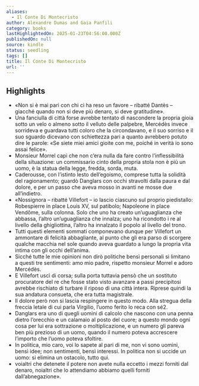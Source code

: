 ```yaml
---
aliases:
  - Il Conte Di Montecristo
author: Alexandre Dumas and Gaia Panfili
category: books
lastHighlightedOn: 2025-01-23T04:56:00.000Z
publishedOn: null
source: kindle
status: seedling
tags: []
title: Il Conte Di Montecristo
url: ''
---
```

## Highlights

- «Non si è mai pari con chi ci ha reso un favore – ribatté Dantès – giacché quando non si deve più denaro, si deve gratitudine».
- Una fanciulla di città forse avrebbe tentato di nascondere la propria gioia sotto un velo o almeno sotto il velluto delle palpebre, Mercédès invece sorrideva e guardava tutti coloro che la circondavano, e il suo sorriso e il suo sguardo dicevano con schiettezza pari a quanto avrebbero potuto dire le parole: «Se siete miei amici gioite con me, poiché in verità io sono assai felice».
- Monsieur Morrel capì che non c’era nulla da fare contro l’inflessibilità della situazione: un commissario cinto della propria stola non è più un uomo, è la statua della legge, fredda, sorda, muta.
- Caderousse, con l’istinto lesto dell’egoismo, comprese tutta la solidità del ragionamento; guardò Danglars con occhi stravolti dalla paura e dal dolore, e per un passo che aveva mosso in avanti ne mosse due all’indietro.
- «Nossignora – ribatté Villefort – io lascio ciascuno sul proprio piedistallo: Robespierre in place Louis XV, sul patibolo; Napoleone in place Vendôme, sulla colonna. Solo che uno ha creato un’uguaglianza che abbassa, l’altro un’uguaglianza che innalza; uno ha ricondotto i re al livello della ghigliottina, l’altro ha innalzato il popolo al livello del trono.
- Tutti questi elementi sommati componevano dunque per Villefort un ammontare di felicità abbagliante, al punto che gli era parso di scorgere qualche macchia nel sole quando aveva guardato a lungo la propria vita intima con gli occhi dell’anima.
- Sicché tutte le mie opinioni non dirò politiche bensì personali si limitano a questi tre sentimenti: amo mio padre, rispetto monsieur Morrel e adoro Mercédès.
- E Villefort uscì di corsa; sulla porta tuttavia pensò che un sostituto procuratore del re che fosse stato visto avanzare a passi precipitosi avrebbe rischiato di turbare il riposo di una città intera. Riprese quindi la sua andatura consueta, che era tutta magistrale.
- Il dolore però non si lascia respingere in questo modo. Alla stregua della freccia letale di cui parla Virgilio, l’uomo ferito lo reca con sé2.
- Danglars era uno di quegli uomini di calcolo che nascono con una penna dietro l’orecchio e un calamaio al posto del cuore; a questo mondo ogni cosa per lui era sottrazione o moltiplicazione, e un numero gli pareva ben più prezioso di un uomo, quando il numero poteva accrescere l’importo che l’uomo poteva sfoltire.
- In politica, mio caro, voi lo sapete al pari di me, non vi sono uomini, bensì idee; non sentimenti, bensì interessi. In politica non si uccide un uomo: si elimina un ostacolo, tutto qui.
- voialtri che detenete il potere non avete nulla eccetto i mezzi forniti dal denaro, noialtri che lo attendiamo abbiamo quelli forniti dall’abnegazione».
